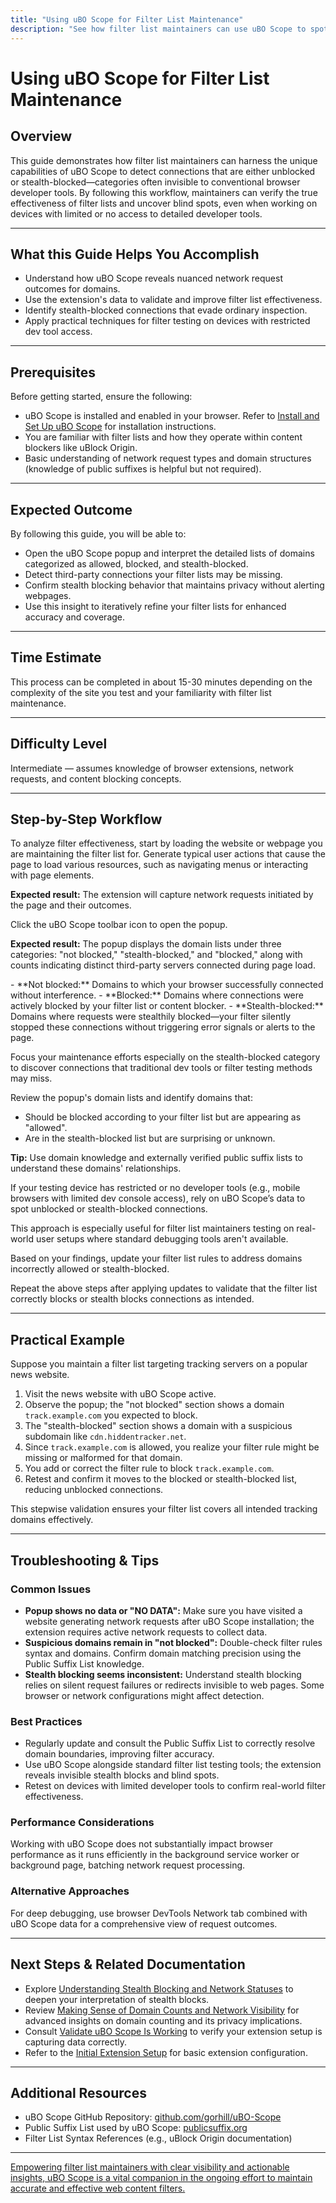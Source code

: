 ```yaml
---
title: "Using uBO Scope for Filter List Maintenance"
description: "See how filter list maintainers can use uBO Scope to spot unblocked or stealth-blocked connections that typical page tools miss. Includes real examples on verifying filter effectiveness on devices with limited dev tools."
---
```


# Using uBO Scope for Filter List Maintenance

## Overview

This guide demonstrates how filter list maintainers can harness the unique capabilities of uBO Scope to detect connections that are either unblocked or stealth-blocked—categories often invisible to conventional browser developer tools. By following this workflow, maintainers can verify the true effectiveness of filter lists and uncover blind spots, even when working on devices with limited or no access to detailed developer tools.

---

## What this Guide Helps You Accomplish

- Understand how uBO Scope reveals nuanced network request outcomes for domains.
- Use the extension's data to validate and improve filter list effectiveness.
- Identify stealth-blocked connections that evade ordinary inspection.
- Apply practical techniques for filter testing on devices with restricted dev tool access.

---

## Prerequisites

Before getting started, ensure the following:

- uBO Scope is installed and enabled in your browser. Refer to [Install and Set Up uBO Scope]( /guides/getting-started-guides/installation-setup ) for installation instructions.
- You are familiar with filter lists and how they operate within content blockers like uBlock Origin.
- Basic understanding of network request types and domain structures (knowledge of public suffixes is helpful but not required).

---

## Expected Outcome

By following this guide, you will be able to:

- Open the uBO Scope popup and interpret the detailed lists of domains categorized as allowed, blocked, and stealth-blocked.
- Detect third-party connections your filter lists may be missing.
- Confirm stealth blocking behavior that maintains privacy without alerting webpages.
- Use this insight to iteratively refine your filter lists for enhanced accuracy and coverage.

---

## Time Estimate

This process can be completed in about 15-30 minutes depending on the complexity of the site you test and your familiarity with filter list maintenance.

---

## Difficulty Level

Intermediate — assumes knowledge of browser extensions, network requests, and content blocking concepts.

---

## Step-by-Step Workflow

<Steps>
<Step title="Trigger Network Activity on Your Target Page">
To analyze filter effectiveness, start by loading the website or webpage you are maintaining the filter list for. Generate typical user actions that cause the page to load various resources, such as navigating menus or interacting with page elements.

**Expected result:** The extension will capture network requests initiated by the page and their outcomes.
</Step>

<Step title="Open the uBO Scope Popup Interface">
Click the uBO Scope toolbar icon to open the popup.

**Expected result:** The popup displays the domain lists under three categories: "not blocked," "stealth-blocked," and "blocked," along with counts indicating distinct third-party servers connected during page load.
</Step>

<Step title="Interpret the Domain Categories">
- **Not blocked:** Domains to which your browser successfully connected without interference.
- **Blocked:** Domains where connections were actively blocked by your filter list or content blocker.
- **Stealth-blocked:** Domains where requests were stealthily blocked—your filter silently stopped these connections without triggering error signals or alerts to the page.

Focus your maintenance efforts especially on the stealth-blocked category to discover connections that traditional dev tools or filter testing methods may miss.
</Step>

<Step title="Identify Unexpected Allowed or Stealth Domains">
Review the popup's domain lists and identify domains that:

- Should be blocked according to your filter list but are appearing as "allowed".
- Are in the stealth-blocked list but are surprising or unknown.

**Tip:** Use domain knowledge and externally verified public suffix lists to understand these domains' relationships.
</Step>

<Step title="Verify Using uBO Scope on Limited Devices">
If your testing device has restricted or no developer tools (e.g., mobile browsers with limited dev console access), rely on uBO Scope’s data to spot unblocked or stealth-blocked connections.

This approach is especially useful for filter list maintainers testing on real-world user setups where standard debugging tools aren't available.
</Step>

<Step title="Update Filter Lists and Retest">
Based on your findings, update your filter list rules to address domains incorrectly allowed or stealth-blocked.

Repeat the above steps after applying updates to validate that the filter list correctly blocks or stealth blocks connections as intended.
</Step>
</Steps>

---

## Practical Example

Suppose you maintain a filter list targeting tracking servers on a popular news website.

1. Visit the news website with uBO Scope active.
2. Observe the popup; the "not blocked" section shows a domain `track.example.com` you expected to block.
3. The "stealth-blocked" section shows a domain with a suspicious subdomain like `cdn.hiddentracker.net`.
4. Since `track.example.com` is allowed, you realize your filter rule might be missing or malformed for that domain.
5. You add or correct the filter rule to block `track.example.com`.
6. Retest and confirm it moves to the blocked or stealth-blocked list, reducing unblocked connections.

This stepwise validation ensures your filter list covers all intended tracking domains effectively.

---

## Troubleshooting & Tips

### Common Issues

- **Popup shows no data or "NO DATA":** Make sure you have visited a website generating network requests after uBO Scope installation; the extension requires active network requests to collect data.
- **Suspicious domains remain in "not blocked":** Double-check filter rules syntax and domains. Confirm domain matching precision using the Public Suffix List knowledge.
- **Stealth blocking seems inconsistent:** Understand stealth blocking relies on silent request failures or redirects invisible to web pages. Some browser or network configurations might affect detection.

### Best Practices

- Regularly update and consult the Public Suffix List to correctly resolve domain boundaries, improving filter accuracy.
- Use uBO Scope alongside standard filter list testing tools; the extension reveals invisible stealth blocks and blind spots.
- Retest on devices with limited developer tools to confirm real-world filter effectiveness.

### Performance Considerations

Working with uBO Scope does not substantially impact browser performance as it runs efficiently in the background service worker or background page, batching network request processing.

### Alternative Approaches

For deep debugging, use browser DevTools Network tab combined with uBO Scope data for a comprehensive view of request outcomes.

---

## Next Steps & Related Documentation

- Explore [Understanding Stealth Blocking and Network Statuses]( /guides/advanced-usage-guides/interpreting-stealth-blocks ) to deepen your interpretation of stealth blocks.
- Review [Making Sense of Domain Counts and Network Visibility]( /guides/advanced-usage-guides/understanding-domain-counts ) for advanced insights on domain counting and its privacy implications.
- Consult [Validate uBO Scope Is Working]( /getting-started/first-use-validation/validate-extension-operation ) to verify your extension setup is capturing data correctly.
- Refer to the [Initial Extension Setup]( /getting-started/installation-configuration/extension-setup ) for basic extension configuration.

---

## Additional Resources

- uBO Scope GitHub Repository: [github.com/gorhill/uBO-Scope](https://github.com/gorhill/uBO-Scope)
- Public Suffix List used by uBO Scope: [publicsuffix.org](https://publicsuffix.org/)
- Filter List Syntax References (e.g., uBlock Origin documentation)

---

<u>Empowering filter list maintainers with clear visibility and actionable insights, uBO Scope is a vital companion in the ongoing effort to maintain accurate and effective web content filters.</u>
